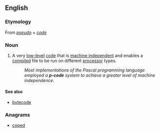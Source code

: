 ==English==

===Etymology===
From ''[[pseudo]]'' + ''[[code]]''

===Noun===
{{en-noun|-}}

# {{label|en|computing}} A very [[low-level]] [[code]] that is [[machine independent]] and enables a [[compile]]d file to be run on different [[processor]] types.
#: ''Most implementations of the Pascal programming language employed a '''p-code''' system to achieve a greater level of machine independence''.

====See also====
* [[bytecode]]

===Anagrams===
* [[coped#English|coped]]